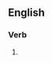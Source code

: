 {{also|déflagrâtes}}

==English==

===Verb===
{{head|en|verb form}}

# {{en-third-person singular of|deflagrate}}